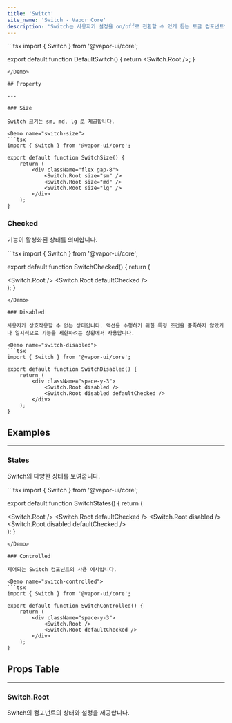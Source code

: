 ```yaml
---
title: 'Switch'
site_name: 'Switch - Vapor Core'
description: 'Switch는 사용자가 설정을 on/off로 전환할 수 있게 돕는 토글 컴포넌트입니다.'
---
```


<Demo name="default-switch">
```tsx
import { Switch } from '@vapor-ui/core';

export default function DefaultSwitch() {
    return <Switch.Root />;
}
```
</Demo>

## Property

---

### Size

Switch 크기는 sm, md, lg 로 제공합니다.

<Demo name="switch-size">
```tsx
import { Switch } from '@vapor-ui/core';

export default function SwitchSize() {
    return (
        <div className="flex gap-8">
            <Switch.Root size="sm" />
            <Switch.Root size="md" />
            <Switch.Root size="lg" />
        </div>
    );
}
```
</Demo>

### Checked

기능이 활성화된 상태를 의미합니다.

<Demo name="switch-checked">
```tsx
import { Switch } from '@vapor-ui/core';

export default function SwitchChecked() {
    return (
        <div className="space-y-3">
            <Switch.Root />
            <Switch.Root defaultChecked />
        </div>
    );
}
```
</Demo>

### Disabled

사용자가 상호작용할 수 없는 상태입니다. 액션을 수행하기 위한 특정 조건을 충족하지 않았거나 일시적으로 기능을 제한하려는 상황에서 사용합니다.

<Demo name="switch-disabled">
```tsx
import { Switch } from '@vapor-ui/core';

export default function SwitchDisabled() {
    return (
        <div className="space-y-3">
            <Switch.Root disabled />
            <Switch.Root disabled defaultChecked />
        </div>
    );
}
```
</Demo>

## Examples

---

### States

Switch의 다양한 상태를 보여줍니다.

<Demo name="switch-states">
```tsx
import { Switch } from '@vapor-ui/core';

export default function SwitchStates() {
    return (
        <div className="flex gap-8">
            <Switch.Root />
            <Switch.Root defaultChecked />
            <Switch.Root disabled />
            <Switch.Root disabled defaultChecked />
        </div>
    );
}
```
</Demo>

### Controlled

제어되는 Switch 컴포넌트의 사용 예시입니다.

<Demo name="switch-controlled">
```tsx
import { Switch } from '@vapor-ui/core';

export default function SwitchControlled() {
    return (
        <div className="space-y-3">
            <Switch.Root />
            <Switch.Root defaultChecked />
        </div>
    );
}
```
</Demo>

## Props Table

---

### Switch.Root

Switch의 컴포넌트의 상태와 설정을 제공합니다.

<ComponentPropsTable file="switch" section="props" />
